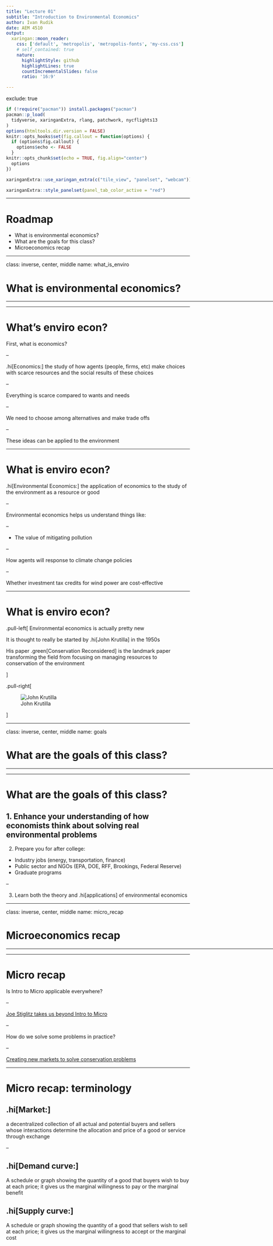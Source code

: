 ```yaml
---
title: "Lecture 01"
subtitle: "Introduction to Environmental Economics"
author: Ivan Rudik
date: AEM 4510
output:
  xaringan::moon_reader:
    css: ['default', 'metropolis', 'metropolis-fonts', 'my-css.css']
    # self_contained: true
    nature:
      highlightStyle: github
      highlightLines: true
      countIncrementalSlides: false
      ratio: '16:9'

---
```

exclude: true
```r
if (!require("pacman")) install.packages("pacman")
pacman::p_load(
  tidyverse, xaringanExtra, rlang, patchwork, nycflights13
)
options(htmltools.dir.version = FALSE)
knitr::opts_hooks$set(fig.callout = function(options) {
  if (options$fig.callout) {
    options$echo <- FALSE
  }
knitr::opts_chunk$set(echo = TRUE, fig.align="center")
  options
})
```
```r
xaringanExtra::use_xaringan_extra(c("tile_view", "panelset", "webcam"))

```
```r
xaringanExtra::style_panelset(panel_tab_color_active = "red")
```

---

# Roadmap

- What is environmental economics?
- What are the goals for this class?
- Microeconomics recap

---

class: inverse, center, middle
name: what_is_enviro

# What is environmental economics?

<html><div style='float:left'></div><hr color='#EB811B' size=1px width=796px></html>


---

# What's enviro econ?

First, what is economics?

--

.hi[Economics:] the study of how agents (people, firms, etc) make choices with scarce resources and the social results of these choices

--

Everything is scarce compared to wants and needs

--

We need to choose among alternatives and make trade offs

--

These ideas can be applied to the environment

---

# What is enviro econ?

.hi[Environmental Economics:] the application of economics to the study of the environment as a resource or good

--

Environmental economics helps us understand things like:

--

- The value of mitigating pollution

--

How agents will response to climate change policies

--

Whether investment tax credits for wind power are cost-effective

---

# What is enviro econ?


.pull-left[
Environmental economics is actually pretty new

It is thought to really be started by .hi[John Krutilla] in the 1950s

His paper .green[Conservation Reconsidered] is the landmark paper transforming the field from focusing on managing resources to conservation of the environment

]

.pull-right[
 
![John Krutilla](files/krutilla.jpg)

]

---

class: inverse, center, middle
name: goals

# What are the goals of this class?

<html><div style='float:left'></div><hr color='#EB811B' size=1px width=796px></html>


---

# What are the goals of this class?

1. Enhance your understanding of	how economists think about solving real environmental problems
--

2. Prepare you for after college:
  - Industry jobs (energy, transportation, finance)
  - Public sector and NGOs (EPA, DOE, RFF, Brookings, Federal Reserve)
  - Graduate programs
  
--

3. Learn both the theory and .hi[applications] of environmental economics

---

class: inverse, center, middle
name: micro_recap

# Microeconomics recap

<html><div style='float:left'></div><hr color='#EB811B' size=1px width=796px></html>


---

# Micro recap

Is Intro to Micro applicable everywhere?

--

[Joe Stiglitz takes us beyond Intro to Micro](https://www.youtube.com/watch?v=9qjvwQrZmpk)

--

How do we solve some problems in practice?

--

[Creating new markets to solve conservation problems](https://www.youtube.com/watch?v=QwgximJ9vPk)

---

# Micro recap: terminology

.hi[Market:] 
--
a decentralized collection of all actual and potential buyers and sellers whose interactions determine the allocation and price of a good or service through exchange

--

.hi[Demand curve:] 
--
A schedule or graph showing the quantity of a good that buyers wish to buy at each price; it gives us the marginal willingness to pay or the marginal benefit

.hi[Supply curve:] 
--
A schedule or graph showing the quantity of a good that sellers wish to sell at each price; it gives us the marginal willingness to accept or the marginal cost